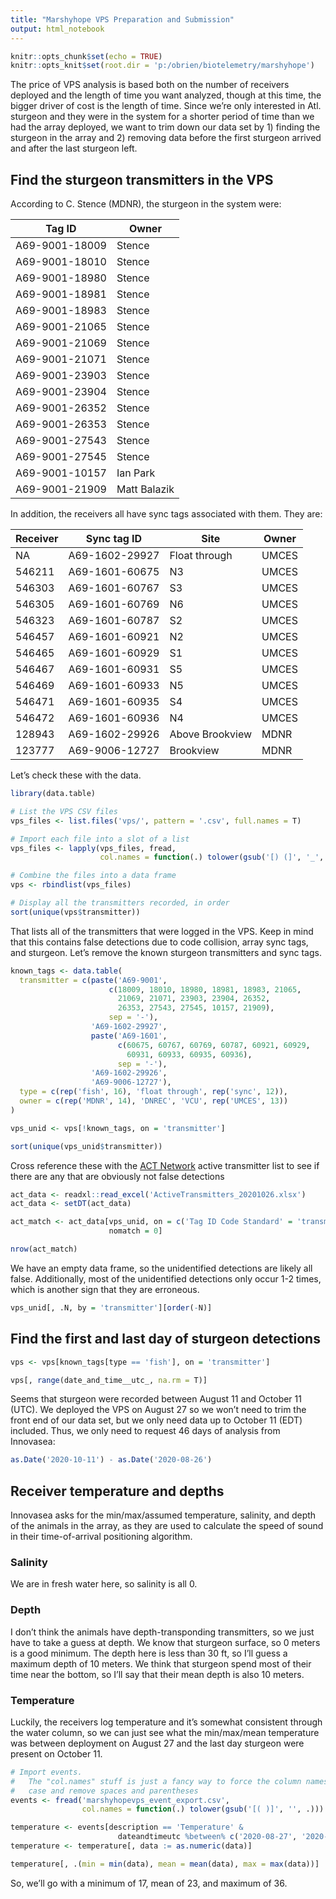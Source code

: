 ```yaml
---
title: "Marshyhope VPS Preparation and Submission"
output: html_notebook
---
```


```r
knitr::opts_chunk$set(echo = TRUE)
knitr::opts_knit$set(root.dir = 'p:/obrien/biotelemetry/marshyhope')
```

The price of VPS analysis is based both on the number of receivers deployed and the length of time you want analyzed, though at this time, the bigger driver of cost is the length of time. Since we're only interested in Atl. sturgeon and they were in the system for a shorter period of time than we had the array deployed, we want to trim down our data set by 1) finding the sturgeon in the array and 2) removing data before the first sturgeon arrived and after the last sturgeon left.

## Find the sturgeon transmitters in the VPS

According to C. Stence (MDNR), the sturgeon in the system were:

| Tag ID          | Owner 
|-----------------|--------
| A69-9001-18009  |	Stence
| A69-9001-18010	| Stence
| A69-9001-18980	| Stence
| A69-9001-18981	| Stence
| A69-9001-18983	| Stence
| A69-9001-21065	| Stence
| A69-9001-21069	| Stence
| A69-9001-21071	| Stence
| A69-9001-23903	| Stence
| A69-9001-23904	| Stence
| A69-9001-26352	| Stence
| A69-9001-26353	| Stence
| A69-9001-27543	| Stence
| A69-9001-27545	| Stence
| A69-9001-10157	| Ian Park
| A69-9001-21909	| Matt Balazik

In addition, the receivers all have sync tags associated with them. They are:

| Receiver  |   Sync tag ID       | Site                |   Owner
|-----------|---------------------|---------------------|----------
| NA        |   A69-1602-29927    |   Float through     |   UMCES
| 546211    |   A69-1601-60675    |   N3                |   UMCES
| 546303    |   A69-1601-60767    |   S3                |   UMCES
| 546305    |   A69-1601-60769    |   N6                |   UMCES
| 546323    |   A69-1601-60787    |   S2                |   UMCES
| 546457    |   A69-1601-60921    |   N2                |   UMCES
| 546465    |   A69-1601-60929    |   S1                |   UMCES
| 546467    |   A69-1601-60931    |   S5                |   UMCES
| 546469    |   A69-1601-60933    |   N5                |   UMCES
| 546471    |   A69-1601-60935    |   S4                |   UMCES
| 546472    |   A69-1601-60936    |   N4                |   UMCES
| 128943    |   A69-1602-29926    |   Above Brookview   |   MDNR
| 123777    |   A69-9006-12727    |   Brookview         |   MDNR

Let's check these with the data. 

```r
library(data.table)

# List the VPS CSV files
vps_files <- list.files('vps/', pattern = '.csv', full.names = T)

# Import each file into a slot of a list
vps_files <- lapply(vps_files, fread,
                    col.names = function(.) tolower(gsub('[) (]', '_', .)))

# Combine the files into a data frame
vps <- rbindlist(vps_files)

# Display all the transmitters recorded, in order
sort(unique(vps$transmitter))
```

That lists all of the transmitters that were logged in the VPS. Keep in mind that this contains false detections due to code collision, array sync tags, and sturgeon. Let's remove the known sturgeon transmitters and sync tags.

```r
known_tags <- data.table(
  transmitter = c(paste('A69-9001',
                      c(18009, 18010, 18980, 18981, 18983, 21065,
                        21069, 21071, 23903, 23904, 26352,
                        26353, 27543, 27545, 10157, 21909),
                      sep = '-'),
                  'A69-1602-29927', 
                  paste('A69-1601',
                        c(60675, 60767, 60769, 60787, 60921, 60929,
                          60931, 60933, 60935, 60936),
                        sep = '-'),
                  'A69-1602-29926',
                  'A69-9006-12727'),
  type = c(rep('fish', 16), 'float through', rep('sync', 12)),
  owner = c(rep('MDNR', 14), 'DNREC', 'VCU', rep('UMCES', 13))
)

vps_unid <- vps[!known_tags, on = 'transmitter']

sort(unique(vps_unid$transmitter))
```

Cross reference these with the [ACT Network](https://www.theactnetwork.com/) active transmitter list to see if there are any that are obviously not false detections

```r
act_data <- readxl::read_excel('ActiveTransmitters_20201026.xlsx')
act_data <- setDT(act_data)

act_match <- act_data[vps_unid, on = c('Tag ID Code Standard' = 'transmitter'),
                      nomatch = 0]

nrow(act_match)
```

We have an empty data frame, so the unidentified detections are likely all false. Additionally, most of the unidentified detections only occur 1-2 times, which is another sign that they are erroneous.

```r
vps_unid[, .N, by = 'transmitter'][order(-N)]
```

## Find the first and last day of sturgeon detections

```r
vps <- vps[known_tags[type == 'fish'], on = 'transmitter']

vps[, range(date_and_time__utc_, na.rm = T)]
```

Seems that sturgeon were recorded between August 11 and October 11 (UTC). We deployed the VPS on August 27 so we won't need to trim the front end of our data set, but we only need data up to October 11 (EDT) included. Thus, we only need to request 46 days of analysis from Innovasea:

```r
as.Date('2020-10-11') - as.Date('2020-08-26')
```

## Receiver temperature and depths
Innovasea asks for the min/max/assumed temperature, salinity, and depth of the animals in the array, as they are used to calculate the speed of sound in their time-of-arrival positioning algorithm. 

### Salinity

We are in fresh water here, so salinity is all 0. 

### Depth

I don't think the animals have depth-transponding transmitters, so we just have to take a guess at depth. We know that sturgeon surface, so 0 meters is a good minimum. The depth here is less than 30 ft, so I'll guess a maximum depth of 10 meters. We think that sturgeon spend most of their time near the bottom, so I'll say that their mean depth is also 10 meters.

### Temperature

Luckily, the receivers log temperature and it's somewhat consistent through the water column, so we can just see what the min/max/mean temperature was between deployment on August 27 and the last day sturgeon were present on October 11.

```r
# Import events.
#   The "col.names" stuff is just a fancy way to force the column names into lower
#   case and remove spaces and parentheses
events <- fread('marshyhopevps_event_export.csv',
                col.names = function(.) tolower(gsub('[( )]', '', .)))

temperature <- events[description == 'Temperature' &
                        dateandtimeutc %between% c('2020-08-27', '2020-10-11')]
temperature <- temperature[, data := as.numeric(data)]

temperature[, .(min = min(data), mean = mean(data), max = max(data))]

```

So, we'll go with a minimum of 17, mean of 23, and maximum of 36.